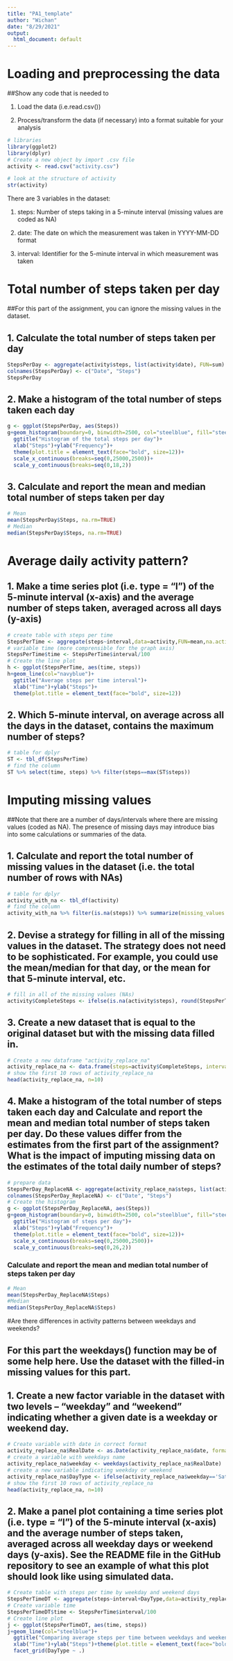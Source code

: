 ```yaml
---
title: "PA1_template"
author: "Wichan"
date: "8/29/2021"
output:
  html_document: default
---
```

# Loading and preprocessing the data

##Show any code that is needed to

1. Load the data (i.e.read.csv())

2. Process/transform the data (if necessary) into a format suitable for your analysis

```r
# libraries
library(ggplot2)
library(dplyr)
# Create a new object by import .csv file
activity <- read.csv("activity.csv")
```


```r
# look at the structure of activity
str(activity)
```

There are 3 variables in the dataset:

1. steps: Number of steps taking in a 5-minute interval (missing values are coded as NA)

2. date: The date on which the measurement was taken in YYYY-MM-DD format

3. interval: Identifier for the 5-minute interval in which measurement was taken

# Total number of steps taken per day
##For this part of the assignment, you can ignore the missing values in the dataset.

## 1. Calculate the total number of steps taken per day

```r
StepsPerDay <- aggregate(activity$steps, list(activity$date), FUN=sum)
colnames(StepsPerDay) <- c("Date", "Steps")
StepsPerDay
```

## 2. Make a histogram of the total number of steps taken each day

```r
g <- ggplot(StepsPerDay, aes(Steps))
g+geom_histogram(boundary=0, binwidth=2500, col="steelblue", fill="steelblue4")+
  ggtitle("Histogram of the total steps per day")+
  xlab("Steps")+ylab("Frequency")+
  theme(plot.title = element_text(face="bold", size=12))+
  scale_x_continuous(breaks=seq(0,25000,2500))+
  scale_y_continuous(breaks=seq(0,18,2))
```

## 3. Calculate and report the mean and median total number of steps taken per day

```r
# Mean
mean(StepsPerDay$Steps, na.rm=TRUE)
# Median
median(StepsPerDay$Steps, na.rm=TRUE)
```

# Average daily activity pattern?

## 1. Make a time series plot (i.e. type = "l") of the 5-minute interval (x-axis) and the average number of steps taken, averaged across all days (y-axis)

```r
# create table with steps per time
StepsPerTime <- aggregate(steps~interval,data=activity,FUN=mean,na.action=na.omit)
# variable time (more comprensible for the graph axis)
StepsPerTime$time <- StepsPerTime$interval/100
# Create the line plot
h <- ggplot(StepsPerTime, aes(time, steps))
h+geom_line(col="navyblue")+
  ggtitle("Average steps per time interval")+
  xlab("Time")+ylab("Steps")+
  theme(plot.title = element_text(face="bold", size=12))
```

## 2. Which 5-minute interval, on average across all the days in the dataset, contains the maximum number of steps?

```r
# table for dplyr
ST <- tbl_df(StepsPerTime)
# find the column
ST %>% select(time, steps) %>% filter(steps==max(ST$steps))
```


# Imputing missing values

##Note that there are a number of days/intervals where there are missing values (coded as NA). The presence of missing days may introduce bias into some calculations or summaries of the data.

## 1. Calculate and report the total number of missing values in the dataset (i.e. the total number of rows with NAs)

```r
# table for dplyr
activity_with_na <- tbl_df(activity)
# find the column
activity_with_na %>% filter(is.na(steps)) %>% summarize(missing_values = n())
```

## 2. Devise a strategy for filling in all of the missing values in the dataset. The strategy does not need to be sophisticated. For example, you could use the mean/median for that day, or the mean for that 5-minute interval, etc.

```r
# fill in all of the missing values (NAs)
activity$CompleteSteps <- ifelse(is.na(activity$steps), round(StepsPerTime$steps[match(activity$interval, StepsPerTime$interval)],0), activity$steps)
```

## 3. Create a new dataset that is equal to the original dataset but with the missing data filled in.

```r
# Create a new dataframe "activity_replace_na"
activity_replace_na <- data.frame(steps=activity$CompleteSteps, interval=activity$interval, date=activity$date)
# show the first 10 rows of activity_replace_na
head(activity_replace_na, n=10)
```

## 4. Make a histogram of the total number of steps taken each day and Calculate and report the mean and median total number of steps taken per day. Do these values differ from the estimates from the first part of the assignment? What is the impact of imputing missing data on the estimates of the total daily number of steps?

```r
# prepare data
StepsPerDay_ReplaceNA <- aggregate(activity_replace_na$steps, list(activity_replace_na$date), FUN=sum)
colnames(StepsPerDay_ReplaceNA) <- c("Date", "Steps")
# Create the histogram
g <- ggplot(StepsPerDay_ReplaceNA, aes(Steps))
g+geom_histogram(boundary=0, binwidth=2500, col="steelblue", fill="steelblue4")+
  ggtitle("Histogram of steps per day")+
  xlab("Steps")+ylab("Frequency")+
  theme(plot.title = element_text(face="bold", size=12))+
  scale_x_continuous(breaks=seq(0,25000,2500))+
  scale_y_continuous(breaks=seq(0,26,2))
```

### Calculate and report the mean and median total number of steps taken per day

```r
# Mean
mean(StepsPerDay_ReplaceNA$Steps)
#Median
median(StepsPerDay_ReplaceNA$Steps)
```


#Are there differences in activity patterns between weekdays and weekends?

## For this part the weekdays() function may be of some help here. Use the dataset with the filled-in missing values for this part.

## 1. Create a new factor variable in the dataset with two levels – “weekday” and “weekend” indicating whether a given date is a weekday or weekend day.

```r
# Create variable with date in correct format
activity_replace_na$RealDate <- as.Date(activity_replace_na$date, format = "%Y-%m-%d")
# create a variable with weekdays name
activity_replace_na$weekday <- weekdays(activity_replace_na$RealDate)
# create a new variable indicating weekday or weekend
activity_replace_na$DayType <- ifelse(activity_replace_na$weekday=='Saturday' | activity_replace_na$weekday=='Sunday', 'weekend','weekday')
# show the first 10 rows of activity_replace_na
head(activity_replace_na, n=10)
```

## 2. Make a panel plot containing a time series plot (i.e. type = "l") of the 5-minute interval (x-axis) and the average number of steps taken, averaged across all weekday days or weekend days (y-axis). See the README file in the GitHub repository to see an example of what this plot should look like using simulated data.

```r
# Create table with steps per time by weekday and weekend days
StepsPerTimeDT <- aggregate(steps~interval+DayType,data=activity_replace_na,FUN=mean,na.action=na.omit)
# Create variable time
StepsPerTimeDT$time <- StepsPerTime$interval/100
# Create line plot
j <- ggplot(StepsPerTimeDT, aes(time, steps))
j+geom_line(col="steelblue")+
  ggtitle("Comparing average steps per time between weekdays and weekends")+
  xlab("Time")+ylab("Steps")+theme(plot.title = element_text(face="bold", size=12))+
  facet_grid(DayType ~ .)
```
